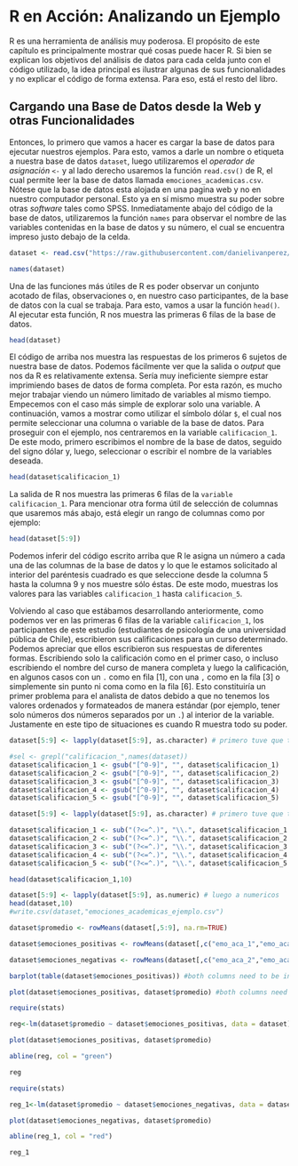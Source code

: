 # R en Acción: Analizando un Ejemplo

R es una herramienta de análisis muy poderosa. El propósito de este capítulo es principalmente mostrar qué cosas puede hacer R. Si bien se explican los objetivos del análisis de datos para cada celda junto con el código utilizado, la idea principal es ilustrar algunas de sus funcionalidades y no explicar el código de forma extensa. Para eso, está el resto del libro. 

## Cargando una Base de Datos desde la Web y otras Funcionalidades

Entonces, lo primero que vamos a hacer es cargar la base de datos para ejecutar nuestros ejemplos. Para esto, vamos a darle un nombre o etiqueta a nuestra base de datos `dataset`, luego utilizaremos el *operador de asignación* `<-` y al lado derecho usaremos la función `read.csv()` de R, el cual permite leer la base de datos llamada `emociones_academicas.csv`. Nótese que la base de datos esta alojada en una pagina web y no en nuestro computador personal. Esto ya en sí mismo muestra su poder sobre otras *software* tales como SPSS. Inmediatamente abajo del código de la base de datos, utilizaremos la función `names` para observar el nombre de las variables contenidas en la base de datos y su número, el cual se encuentra impreso justo debajo de la celda.  
 
```r
dataset <- read.csv("https://raw.githubusercontent.com/danielivanperez/dataset_ejemplo_libro_r/main/emociones_academicas.csv")

names(dataset)
```
Una de las funciones más útiles de R es poder observar un conjunto acotado de filas, observaciones o, en nuestro caso participantes, de la base de datos con la cual se trabaja. Para esto, vamos a usar la función `head()`. Al ejecutar esta función, R nos muestra las primeras 6 filas de la base de datos. 

```r
head(dataset)
```
El código de arriba nos muestra las respuestas de los primeros 6 sujetos de nuestra base de datos. Podemos fácilmente ver que la salida o *output* que nos da R es relativamente extensa. Sería muy ineficiente siempre estar imprimiendo bases de datos de forma completa. Por esta razón, es mucho mejor trabajar viendo un número limitado de variables al mismo tiempo. Empecemos con el caso más simple de explorar solo una variable. A continuación, vamos a mostrar como utilizar el símbolo dólar `$`, el cual nos permite seleccionar una columna o variable de la base de datos. Para proseguir con el ejemplo, nos centraremos en la variable `calificacion_1`. De este modo, primero escribimos el nombre de la base de datos, seguido del signo dólar y, luego, seleccionar o escribir el nombre de la variables deseada. 

```r
head(dataset$calificacion_1)
```

La salida de R nos muestra las primeras 6 filas de la `variable calificacion_1`. Para mencionar otra forma útil de selección de columnas que usaremos más abajo, está elegir un rango de columnas como por ejemplo: 

```r
head(dataset[5:9]) 
```

Podemos inferir del código escrito arriba que R le asigna un número a cada una de las columnas de la base de datos y lo que le estamos solicitado al interior del paréntesis cuadrado es que seleccione desde la columna 5 hasta la columna 9 y nos muestre sólo éstas. De este modo, muestras los valores para las variables `calificacion_1` hasta `calificacion_5`.

Volviendo al caso que estábamos desarrollando anteriormente, como podemos ver en las primeras 6 filas de la variable `calificacion_1`, los participantes de este estudio (estudiantes de psicología de una universidad pública de Chile), escribieron sus calificaciones para un curso determinado. Podemos apreciar que ellos escribieron sus respuestas de diferentes formas. Escribiendo solo la calificación como en el primer caso, o incluso escribiendo el nombre del curso de manera completa y luego la calificación, en algunos casos con un `.` como en fila [1], con una `,` como en la fila [3] o simplemente sin punto ni coma como en la fila [6]. Esto constituiría un primer problema para el analista de datos debido a que no tenemos los valores ordenados y formateados de manera estándar (por ejemplo, tener solo números dos números separados por un `.`) al interior de la variable. Justamente en este tipo de situaciones es cuando R muestra todo su poder. 

```r
dataset[5:9] <- lapply(dataset[5:9], as.character) # primero tuve que transformar los datos a caracteres
```

```r
#sel <- grepl("calificacion_",names(dataset))
dataset$calificacion_1 <- gsub("[^0-9]", "", dataset$calificacion_1)
dataset$calificacion_2 <- gsub("[^0-9]", "", dataset$calificacion_2)
dataset$calificacion_3 <- gsub("[^0-9]", "", dataset$calificacion_3)
dataset$calificacion_4 <- gsub("[^0-9]", "", dataset$calificacion_4)
dataset$calificacion_5 <- gsub("[^0-9]", "", dataset$calificacion_5)
```

```r
dataset[5:9] <- lapply(dataset[5:9], as.character) # primero tuve que transformar los datos a caracteres
```

```r
dataset$calificacion_1 <- sub("(?<=^.)", "\\.", dataset$calificacion_1 , perl=TRUE)
dataset$calificacion_2 <- sub("(?<=^.)", "\\.", dataset$calificacion_2 , perl=TRUE)
dataset$calificacion_3 <- sub("(?<=^.)", "\\.", dataset$calificacion_3 , perl=TRUE)
dataset$calificacion_4 <- sub("(?<=^.)", "\\.", dataset$calificacion_4 , perl=TRUE)
dataset$calificacion_5 <- sub("(?<=^.)", "\\.", dataset$calificacion_5 , perl=TRUE)
```

```r
head(dataset$calificacion_1,10)
```

```r
dataset[5:9] <- lapply(dataset[5:9], as.numeric) # luego a numericos
head(dataset,10)
#write.csv(dataset,"emociones_academicas_ejemplo.csv")
```


```r
dataset$promedio <- rowMeans(dataset[,5:9], na.rm=TRUE)
```

```r
dataset$emociones_positivas <- rowMeans(dataset[,c("emo_aca_1","emo_aca_3","emo_aca_5","emo_aca_7", "emo_aca_9","emo_aca_11")], na.rm=TRUE)

dataset$emociones_negativas <- rowMeans(dataset[,c("emo_aca_2","emo_aca_4","emo_aca_6","emo_aca_8", "emo_aca_10","emo_aca_12")], na.rm=TRUE)
```

```r
barplot(table(dataset$emociones_positivas)) #both columns need to be integer
```


```r
plot(dataset$emociones_positivas, dataset$promedio) #both columns need to be integer
```

```r
require(stats)

reg<-lm(dataset$promedio ~ dataset$emociones_positivas, data = dataset)

plot(dataset$emociones_positivas, dataset$promedio)

abline(reg, col = "green")

reg
```

```r
require(stats)

reg_1<-lm(dataset$promedio ~ dataset$emociones_negativas, data = dataset)

plot(dataset$emociones_negativas, dataset$promedio)

abline(reg_1, col = "red")

reg_1
```
 


